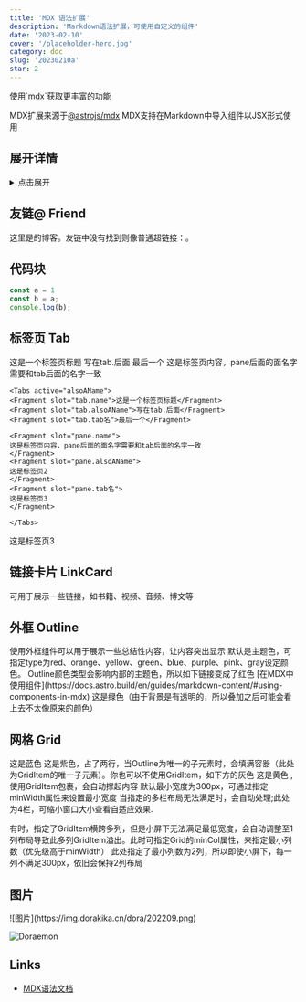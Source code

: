 ```yaml
---
title: 'MDX 语法扩展'
description: 'Markdown语法扩展，可使用自定义的组件'
date: '2023-02-10'
cover: '/placeholder-hero.jpg'
category: doc
slug: '20230210a'
star: 2
---
```


<Outline title="建议">
使用`mdx`获取更丰富的功能

MDX扩展来源于[@astrojs/mdx](https://docs.astro.build/en/guides/integrations-guide/mdx/)
MDX支持在Markdown中导入组件以JSX形式使用
</Outline>

## 展开详情

<details>
 <summary>点击展开</summary>
展开之后即可看到这段内容
> 看到了吗？
</details>


## 友链@ Friend

这里是<Friend name="dorakika" />的博客。友链中没有找到则像普通超链接：<Friend name="某人" link="https://dorakika.cn" />。

## 代码块

```js
const a = 1
const b = a;
console.log(b);
```

## 标签页 Tab

<Tabs active="alsoAName" color="purple">
<Fragment slot="tab.name">这是一个标签页标题</Fragment>
<Fragment slot="tab.alsoAName">写在tab.后面</Fragment>
<Fragment slot="tab.tab名">最后一个</Fragment>

<Fragment slot="pane.name">
这是标签页内容，pane后面的面名字需要和tab后面的名字一致
</Fragment>
<Fragment slot="pane.alsoAName">

```mdx
<Tabs active="alsoAName">
<Fragment slot="tab.name">这是一个标签页标题</Fragment>
<Fragment slot="tab.alsoAName">写在tab.后面</Fragment>
<Fragment slot="tab.tab名">最后一个</Fragment>

<Fragment slot="pane.name">
这是标签页内容，pane后面的面名字需要和tab后面的名字一致
</Fragment>
<Fragment slot="pane.alsoAName">
这是标签页2
</Fragment>
<Fragment slot="pane.tab名">
这是标签页3
</Fragment>

</Tabs>
```

</Fragment>
<Fragment slot="pane.tab名">
这是标签页3
</Fragment>

</Tabs>

## 链接卡片 LinkCard

可用于展示一些链接，如书籍、视频、音频、博文等


<LinkCard
    name="DORAKIKA"
    description="这里是DORAKIKA"
    cover="https://q.qlogo.cn/g?b=qq&nk=1633198089&s=100"
    link="https://dorakika.cn"
    link_text="前往"
    color="purple"
/>
<Grid col={2} minWidth="480px">
<LinkCard
    name="grid布局实现自适应分栏组件"
    author="DORAKIKA"
    description="需求来自于博客写作的自定义组件，想实现一个用于分栏展示的组件，综合考虑之后选择了实现一个grid布局组件（除了实现基本的分栏外，还可用于其他常见grid布局）"
    cover="https://img.dorakika.cn/md/20230407.webp"
    link="https://blog.dorakika.cn/post/20230407"
    link_text="阅读"
    color="blue"
/>
<LinkCard
    name="云彩收集者手册"
    author="加文·普雷特·平尼"
    description="《云彩收集者手册》介绍了46种云彩和大气光学现象，并且收录了全世界云彩爱好者拍摄的百余幅精彩摄影作品。"
    cover="https://images.weserv.nl/?url=https://img9.doubanio.com/view/subject/s/public/s29702964.jpg"
    link="https://book.douban.com/subject/27624390/"
    link_text="查看"
    comment="自然是一朵多变的云，始终一样，却从不一样"
    color="orange"
/>
</Grid>


## 外框 Outline

<Outline title="说明">
使用外框组件可以用于展示一些总结性内容，让内容突出显示
</Outline>

<Outline type="red" title="主题色">
    默认是主题色，可指定type为red、orange、yellow、green、blue、purple、pink、gray设定颜色。
    Outline颜色类型会影响内部的主题色，所以如下链接变成了红色
    [在MDX中使用组件](https://docs.astro.build/en/guides/markdown-content/#using-components-in-mdx)
    <Outline type="green" title="嵌套">
    这是绿色（由于背景是有透明的，所以叠加之后可能会看上去不太像原来的颜色）
</Outline>

</Outline>

## 网格 Grid

<Grid col={2}>


<GridItem>
<Outline type="blue">
这是蓝色
</Outline>
</GridItem>

<GridItem rowSpan={2} colSpan={1}>
<Outline type="purple" title="关于Outline">
这是紫色，占了两行，当Outline为唯一的子元素时，会填满容器（此处为GridItem的唯一子元素）。你也可以不使用GridItem，如下方的灰色
</Outline>
</GridItem>

<GridItem>
<Outline type="yellow">
这是黄色 ,使用GridItem包裹，会自动撑起内容
</Outline>
</GridItem>

</Grid>


<Grid col={4} minCol={2}>
<GridItem>
<Outline type="orange" title="橙色">
默认最小宽度为300px，可通过指定minWidth属性来设置最小宽度
</Outline>
</GridItem>
<GridItem colSpan={2}>
<Outline type="pink" title="粉色">
当指定的多栏布局无法满足时，会自动处理;此处为4栏，可缩小窗口大小查看自适应效果.

有时，指定了GridItem横跨多列，但是小屏下无法满足最低宽度，会自动调整至1列布局导致此多列GridItem溢出。此时可指定Grid的minCol属性，来指定最小列数（优先级高于minWidth）
</Outline>
</GridItem>
<Outline type="gray" title="灰色">
此处指定了最小列数为2列，所以即使小屏下，每一列不满足300px，依旧会保持2列布局
</Outline>
</Grid>

## 图片


<Grid col={2}>
![图片](https://img.dorakika.cn/dora/202209.png)

![Doraemon](https://img.dorakika.cn/dora/202210.png)
</Grid>


## Links

- [MDX语法文档](https://mdxjs.com/docs/what-is-mdx)

